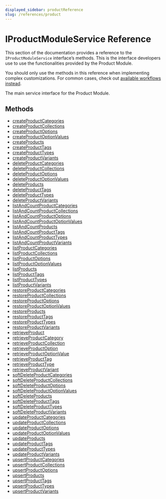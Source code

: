 ```yaml
---
displayed_sidebar: productReference
slug: /references/product
---
```



# IProductModuleService Reference

This section of the documentation provides a reference to the `IProductModuleService` interface’s methods. This is the interface developers use to use the functionalities provided by the Product Module.

<Note>

You should only use the methods in this reference when implementing complex customizations. For common cases, check out [available workflows instead](/medusa-workflows-reference).

</Note>

The main service interface for the Product Module.

## Methods

- [createProductCategories](../../IProductModuleService/methods/product.IProductModuleService.createProductCategories/page.mdx)
- [createProductCollections](../../IProductModuleService/methods/product.IProductModuleService.createProductCollections/page.mdx)
- [createProductOptions](../../IProductModuleService/methods/product.IProductModuleService.createProductOptions/page.mdx)
- [createProductOptionValues](../../IProductModuleService/methods/product.IProductModuleService.createProductOptionValues/page.mdx)
- [createProducts](../../IProductModuleService/methods/product.IProductModuleService.createProducts/page.mdx)
- [createProductTags](../../IProductModuleService/methods/product.IProductModuleService.createProductTags/page.mdx)
- [createProductTypes](../../IProductModuleService/methods/product.IProductModuleService.createProductTypes/page.mdx)
- [createProductVariants](../../IProductModuleService/methods/product.IProductModuleService.createProductVariants/page.mdx)
- [deleteProductCategories](../../IProductModuleService/methods/product.IProductModuleService.deleteProductCategories/page.mdx)
- [deleteProductCollections](../../IProductModuleService/methods/product.IProductModuleService.deleteProductCollections/page.mdx)
- [deleteProductOptions](../../IProductModuleService/methods/product.IProductModuleService.deleteProductOptions/page.mdx)
- [deleteProductOptionValues](../../IProductModuleService/methods/product.IProductModuleService.deleteProductOptionValues/page.mdx)
- [deleteProducts](../../IProductModuleService/methods/product.IProductModuleService.deleteProducts/page.mdx)
- [deleteProductTags](../../IProductModuleService/methods/product.IProductModuleService.deleteProductTags/page.mdx)
- [deleteProductTypes](../../IProductModuleService/methods/product.IProductModuleService.deleteProductTypes/page.mdx)
- [deleteProductVariants](../../IProductModuleService/methods/product.IProductModuleService.deleteProductVariants/page.mdx)
- [listAndCountProductCategories](../../IProductModuleService/methods/product.IProductModuleService.listAndCountProductCategories/page.mdx)
- [listAndCountProductCollections](../../IProductModuleService/methods/product.IProductModuleService.listAndCountProductCollections/page.mdx)
- [listAndCountProductOptions](../../IProductModuleService/methods/product.IProductModuleService.listAndCountProductOptions/page.mdx)
- [listAndCountProductOptionValues](../../IProductModuleService/methods/product.IProductModuleService.listAndCountProductOptionValues/page.mdx)
- [listAndCountProducts](../../IProductModuleService/methods/product.IProductModuleService.listAndCountProducts/page.mdx)
- [listAndCountProductTags](../../IProductModuleService/methods/product.IProductModuleService.listAndCountProductTags/page.mdx)
- [listAndCountProductTypes](../../IProductModuleService/methods/product.IProductModuleService.listAndCountProductTypes/page.mdx)
- [listAndCountProductVariants](../../IProductModuleService/methods/product.IProductModuleService.listAndCountProductVariants/page.mdx)
- [listProductCategories](../../IProductModuleService/methods/product.IProductModuleService.listProductCategories/page.mdx)
- [listProductCollections](../../IProductModuleService/methods/product.IProductModuleService.listProductCollections/page.mdx)
- [listProductOptions](../../IProductModuleService/methods/product.IProductModuleService.listProductOptions/page.mdx)
- [listProductOptionValues](../../IProductModuleService/methods/product.IProductModuleService.listProductOptionValues/page.mdx)
- [listProducts](../../IProductModuleService/methods/product.IProductModuleService.listProducts/page.mdx)
- [listProductTags](../../IProductModuleService/methods/product.IProductModuleService.listProductTags/page.mdx)
- [listProductTypes](../../IProductModuleService/methods/product.IProductModuleService.listProductTypes/page.mdx)
- [listProductVariants](../../IProductModuleService/methods/product.IProductModuleService.listProductVariants/page.mdx)
- [restoreProductCategories](../../IProductModuleService/methods/product.IProductModuleService.restoreProductCategories/page.mdx)
- [restoreProductCollections](../../IProductModuleService/methods/product.IProductModuleService.restoreProductCollections/page.mdx)
- [restoreProductOptions](../../IProductModuleService/methods/product.IProductModuleService.restoreProductOptions/page.mdx)
- [restoreProductOptionValues](../../IProductModuleService/methods/product.IProductModuleService.restoreProductOptionValues/page.mdx)
- [restoreProducts](../../IProductModuleService/methods/product.IProductModuleService.restoreProducts/page.mdx)
- [restoreProductTags](../../IProductModuleService/methods/product.IProductModuleService.restoreProductTags/page.mdx)
- [restoreProductTypes](../../IProductModuleService/methods/product.IProductModuleService.restoreProductTypes/page.mdx)
- [restoreProductVariants](../../IProductModuleService/methods/product.IProductModuleService.restoreProductVariants/page.mdx)
- [retrieveProduct](../../IProductModuleService/methods/product.IProductModuleService.retrieveProduct/page.mdx)
- [retrieveProductCategory](../../IProductModuleService/methods/product.IProductModuleService.retrieveProductCategory/page.mdx)
- [retrieveProductCollection](../../IProductModuleService/methods/product.IProductModuleService.retrieveProductCollection/page.mdx)
- [retrieveProductOption](../../IProductModuleService/methods/product.IProductModuleService.retrieveProductOption/page.mdx)
- [retrieveProductOptionValue](../../IProductModuleService/methods/product.IProductModuleService.retrieveProductOptionValue/page.mdx)
- [retrieveProductTag](../../IProductModuleService/methods/product.IProductModuleService.retrieveProductTag/page.mdx)
- [retrieveProductType](../../IProductModuleService/methods/product.IProductModuleService.retrieveProductType/page.mdx)
- [retrieveProductVariant](../../IProductModuleService/methods/product.IProductModuleService.retrieveProductVariant/page.mdx)
- [softDeleteProductCategories](../../IProductModuleService/methods/product.IProductModuleService.softDeleteProductCategories/page.mdx)
- [softDeleteProductCollections](../../IProductModuleService/methods/product.IProductModuleService.softDeleteProductCollections/page.mdx)
- [softDeleteProductOptions](../../IProductModuleService/methods/product.IProductModuleService.softDeleteProductOptions/page.mdx)
- [softDeleteProductOptionValues](../../IProductModuleService/methods/product.IProductModuleService.softDeleteProductOptionValues/page.mdx)
- [softDeleteProducts](../../IProductModuleService/methods/product.IProductModuleService.softDeleteProducts/page.mdx)
- [softDeleteProductTags](../../IProductModuleService/methods/product.IProductModuleService.softDeleteProductTags/page.mdx)
- [softDeleteProductTypes](../../IProductModuleService/methods/product.IProductModuleService.softDeleteProductTypes/page.mdx)
- [softDeleteProductVariants](../../IProductModuleService/methods/product.IProductModuleService.softDeleteProductVariants/page.mdx)
- [updateProductCategories](../../IProductModuleService/methods/product.IProductModuleService.updateProductCategories/page.mdx)
- [updateProductCollections](../../IProductModuleService/methods/product.IProductModuleService.updateProductCollections/page.mdx)
- [updateProductOptions](../../IProductModuleService/methods/product.IProductModuleService.updateProductOptions/page.mdx)
- [updateProductOptionValues](../../IProductModuleService/methods/product.IProductModuleService.updateProductOptionValues/page.mdx)
- [updateProducts](../../IProductModuleService/methods/product.IProductModuleService.updateProducts/page.mdx)
- [updateProductTags](../../IProductModuleService/methods/product.IProductModuleService.updateProductTags/page.mdx)
- [updateProductTypes](../../IProductModuleService/methods/product.IProductModuleService.updateProductTypes/page.mdx)
- [updateProductVariants](../../IProductModuleService/methods/product.IProductModuleService.updateProductVariants/page.mdx)
- [upsertProductCategories](../../IProductModuleService/methods/product.IProductModuleService.upsertProductCategories/page.mdx)
- [upsertProductCollections](../../IProductModuleService/methods/product.IProductModuleService.upsertProductCollections/page.mdx)
- [upsertProductOptions](../../IProductModuleService/methods/product.IProductModuleService.upsertProductOptions/page.mdx)
- [upsertProducts](../../IProductModuleService/methods/product.IProductModuleService.upsertProducts/page.mdx)
- [upsertProductTags](../../IProductModuleService/methods/product.IProductModuleService.upsertProductTags/page.mdx)
- [upsertProductTypes](../../IProductModuleService/methods/product.IProductModuleService.upsertProductTypes/page.mdx)
- [upsertProductVariants](../../IProductModuleService/methods/product.IProductModuleService.upsertProductVariants/page.mdx)
